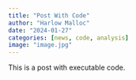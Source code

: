 ```yaml
---
title: "Post With Code"
author: "Harlow Malloc"
date: "2024-01-27"
categories: [news, code, analysis]
image: "image.jpg"
---
```


This is a post with executable code.

